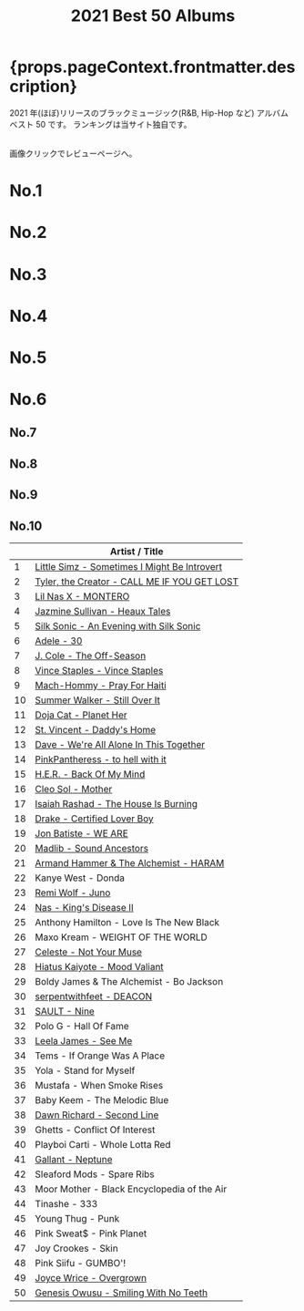 ﻿---
title: 2021 Best 50 Albums
tabs: ["2021", "2020", "2019", "2018", "2017", "2016"]
description: 2021 Black Music Best 50 Albums by planet.ky
keywords: "2021, album best 50, CD best 50, black music, Hip-Hop, Rap, Soul, R&B"
---




<h1> {props.pageContext.frontmatter.description} </h1>

<PageDescription>

2021 年(ほぼ)リリースのブラックミュージック(R&B, Hip-Hop など) アルバム ベスト 50 です。
ランキングは当サイト独自です。

<br />
画像クリックでレビューページへ。

</PageDescription>

<Row>
  <Column colMd={2} colLg={3} noGutterMdLeft>
    <h1>No.1</h1>
    <Review1 />
  </Column>
  <Column colMd={2} colLg={3} noGutterMdLeft>
    <h1>No.2</h1>
    <Review2 />
  </Column>
  <Column colMd={2} colLg={3} noGutterMdLeft>
    <h1>No.3</h1>
    <Review3 />
  </Column>
</Row>

<Row>
  <Column colMd={2} colLg={3} noGutterMdLeft>
    <h1>No.4</h1>
    <Review4 />
  </Column>
  <Column colMd={2} colLg={3} noGutterMdLeft>
    <h1>No.5</h1>
    <Review5 />
  </Column>
  <Column colMd={2} colLg={3} noGutterMdLeft>
    <h1>No.6</h1>
    <Review6 />
  </Column>
</Row>

<Row>
  <Column colMd={2} colLg={2} noGutterMdLeft>
    <h2>No.7</h2>
    <Review7 />
  </Column>
  <Column colMd={2} colLg={2} noGutterMdLeft>
    <h2>No.8</h2>
    <Review8 />
  </Column>
  <Column colMd={2} colLg={2} noGutterMdLeft>
    <h2>No.9</h2>
    <Review9 />
  </Column>
  <Column colMd={2} colLg={2} noGutterMdLeft>
    <h2>No.10</h2>
    <Review10 />
  </Column>
</Row>

|     | Artist / Title                                                            |
| --- | ------------------------------------------------------------------------- |
| 1   | [Little Simz - Sometimes I Might Be Introvert](/review/littlesimz2L/)     |
| 2   | [Tyler, the Creator - CALL ME IF YOU GET LOST](/review/tyler5L/)          |
| 3   | [Lil Nas X - MONTERO](/review/lilnasx1L/)                                 |
| 4   | [Jazmine Sullivan - Heaux Tales](/review/jazminesullivan4L/)              |
| 5   | [Silk Sonic - An Evening with Silk Sonic](/review/silksonic1L/)           |
| 6   | [Adele - 30](/review/adele4L)                                             |
| 7   | [J. Cole - The Off-Season](/review/jcole4L/)                              |
| 8   | [Vince Staples - Vince Staples](/review/vincestaples5L/)                  |
| 9   | [Mach-Hommy - Pray For Haiti](/review/machhommy1L/)                       |
| 10  | [Summer Walker - Still Over It](/review/summerwalker2L/)                  |
| 11  | [Doja Cat - Planet Her](/review/dojacat1L/)                               |
| 12  | [St. Vincent - Daddy's Home](/review/stvincent1L/)                        |
| 13  | [Dave - We're All Alone In This Together](/review/dave2L/)                |
| 14  | [PinkPantheress - to hell with it](/review/pinkpantheress1L/)             |
| 15  | [H.E.R. - Back Of My Mind](/review/her1L/)                                |
| 16  | [Cleo Sol - Mother](/review/cleosol1L/)                                   |
| 17  | [Isaiah Rashad - The House Is Burning](/review/isaiahrashad1L/)           |
| 18  | [Drake - Certified Lover Boy](/review/drake8L/)                           |
| 19  | [Jon Batiste - WE ARE](/review/jonbatiste1L/)                             |
| 20  | [Madlib - Sound Ancestors](/review/madlib1L/)                             |
| 21  | [Armand Hammer & The Alchemist - HARAM](/review/armandhammeralchemist1L/) |
| 22  | Kanye West - Donda                                                        |
| 23  | [Remi Wolf - Juno](/review/remiwolf1L/)                                   |
| 24  | [Nas - King's Disease II](/review/nas9L/)                                 |
| 25  | Anthony Hamilton - Love Is The New Black                                  |
| 26  | Maxo Kream - WEIGHT OF THE WORLD                                          |
| 27  | [Celeste - Not Your Muse](/review/celeste1L/)                             |
| 28  | [Hiatus Kaiyote - Mood Valiant](/review/hiatuskaiyote2L/)                 |
| 29  | Boldy James & The Alchemist - Bo Jackson                                  |
| 30  | [serpentwithfeet - DEACON](/review/serpentwithfeet2L/)                    |
| 31  | [SAULT - Nine](/review/sault3L/)                                          |
| 32  | Polo G - Hall Of Fame                                                     |
| 33  | [Leela James - See Me](/review/leelajames6L/)                             |
| 34  | Tems - If Orange Was A Place                                              |
| 35  | Yola - Stand for Myself                                                   |
| 36  | Mustafa - When Smoke Rises                                                |
| 37  | Baby Keem - The Melodic Blue                                              |
| 38  | [Dawn Richard - Second Line](/review/dawnrichard1L/)                      |
| 39  | Ghetts - Conflict Of Interest                                             |
| 40  | Playboi Carti - Whole Lotta Red                                           |
| 41  | [Gallant - Neptune](/review/gallant2L/)                                   |
| 42  | Sleaford Mods - Spare Ribs                                                |
| 43  | Moor Mother - Black Encyclopedia of the Air                               |
| 44  | Tinashe - 333                                                             |
| 45  | Young Thug - Punk                                                         |
| 46  | Pink Sweat$ - Pink Planet                                                 |
| 47  | Joy Crookes - Skin                                                        |
| 48  | Pink Siifu - GUMBO'!                                                      |
| 49  | [Joyce Wrice - Overgrown](/review/joycewrice1L/)                          |
| 50  | [Genesis Owusu - Smiling With No Teeth](/review/genesisowusu1L/)          |
